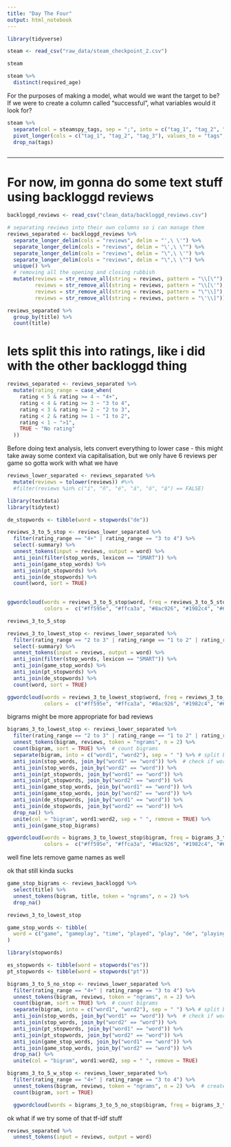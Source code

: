 ```yaml
---
title: "Day The Four"
output: html_notebook
---
```


```r
library(tidyverse)
```

```r
steam <- read_csv("raw_data/steam_checkpoint_2.csv")
```

```r
steam
```

```r
steam %>% 
  distinct(required_age)
```

For the purposes of making a model, what would we want the target to be? If we were to create a column called "successful", what variables would it look for?

```r

steam %>%
  separate(col = steamspy_tags, sep = ";", into = c("tag_1", "tag_2", "tag_3")) %>% 
  pivot_longer(cols = c("tag_1", "tag_2", "tag_3"), values_to = "tags", names_to = "drop_me") %>% 
  drop_na(tags) 

```

```r

```

____________________________________

# For now, im gonna do some text stuff using backloggd reviews

```r
backloggd_reviews <- read_csv("clean_data/backloggd_reviews.csv")
```

```r
# separating reviews into their own columns so i can manage them
reviews_separated <- backloggd_reviews %>% 
  separate_longer_delim(cols = "reviews", delim = "',\ \'") %>% 
  separate_longer_delim(cols = "reviews", delim = "\',\ \"") %>% 
  separate_longer_delim(cols = "reviews", delim = "\",\ \'") %>%  
  separate_longer_delim(cols = "reviews", delim = "\",\ \"") %>% 
  unique() %>% 
  # removing all the opening and closing rubbish
  mutate(reviews = str_remove_all(string = reviews, pattern = "\\[\""),
         reviews = str_remove_all(string = reviews, pattern = "\\[\'"),
         reviews = str_remove_all(string = reviews, pattern = "\"\\]"),
         reviews = str_remove_all(string = reviews, pattern = "\'\\]")) 

```

```r
reviews_separated %>% 
  group_by(title) %>% 
  count(title)
```

# lets split this into ratings, like i did with the other backloggd thing
```r
reviews_separated <- reviews_separated %>% 
  mutate(rating_range = case_when(
    rating < 5 & rating >= 4 ~ "4+",
    rating < 4 & rating >= 3 ~ "3 to 4",
    rating < 3 & rating >= 2 ~ "2 to 3",
    rating < 2 & rating >= 1 ~ "1 to 2",
    rating < 1 ~ ">1",
    TRUE ~ "No rating"
  ))
```

Before doing text analysis, lets convert everything to lower case - this might take away some context via capitalisation, but we only have
6 reviews per game so gotta work with what we have

```r
reviews_lower_separated <- reviews_separated %>% 
  mutate(reviews = tolower(reviews)) #%>% 
  #filter(reviews %in% c("í", "ñ", "é", "á", "ó", "á") == FALSE)
```

```r
library(textdata)
library(tidytext)
```

```r
de_stopwords <- tibble(word = stopwords("de"))

reviews_3_to_5_stop <- reviews_lower_separated %>% 
  filter(rating_range == "4+" | rating_range == "3 to 4") %>% 
  select(-summary) %>% 
  unnest_tokens(input = reviews, output = word) %>% 
  anti_join(filter(stop_words, lexicon == "SMART")) %>% 
  anti_join(game_stop_words) %>% 
  anti_join(pt_stopwords) %>% 
  anti_join(de_stopwords) %>% 
  count(word, sort = TRUE)
  
```

```r
ggwordcloud(words = reviews_3_to_5_stop$word, freq = reviews_3_to_5_stop$n, random.color = TRUE, 
            colors =  c("#ff595e", "#ffca3a", "#8ac926", "#1982c4", "#6a4c93"), min.freq = 10)
```

```r
reviews_3_to_5_stop
```
```r
reviews_3_to_lowest_stop <- reviews_lower_separated %>% 
  filter(rating_range == "2 to 3" | rating_range == "1 to 2" | rating_range == ">1") %>% 
  select(-summary) %>% 
  unnest_tokens(input = reviews, output = word) %>% 
  anti_join(filter(stop_words, lexicon == "SMART")) %>% 
  anti_join(game_stop_words) %>% 
  anti_join(pt_stopwords) %>% 
  anti_join(de_stopwords) %>% 
  count(word, sort = TRUE)

```

```r
ggwordcloud(words = reviews_3_to_lowest_stop$word, freq = reviews_3_to_lowest_stop$n, random.color = TRUE, 
            colors =  c("#ff595e", "#ffca3a", "#8ac926", "#1982c4", "#6a4c93"), min.freq = 5)
```
bigrams might be more appropriate for bad reviews

```r
bigrams_3_to_lowest_stop <- reviews_lower_separated %>% 
  filter(rating_range == "2 to 3" | rating_range == "1 to 2" | rating_range == ">1") %>% 
  unnest_tokens(bigram, reviews, token = "ngrams", n = 2) %>% 
  count(bigram, sort = TRUE) %>%  # count bigrams
  separate(bigram, into = c("word1", "word2"), sep = " ") %>% # split bigrams into two seperate columns
  anti_join(stop_words, join_by("word1" == "word")) %>%  # check if word1 of bigram is a stop word
  anti_join(stop_words, join_by("word2" == "word")) %>% 
  anti_join(pt_stopwords, join_by("word1" == "word")) %>% 
  anti_join(pt_stopwords, join_by("word2" == "word")) %>% 
  anti_join(game_stop_words, join_by("word1" == "word")) %>% 
  anti_join(game_stop_words, join_by("word2" == "word")) %>% 
  anti_join(de_stopwords, join_by("word1" == "word")) %>% 
  anti_join(de_stopwords, join_by("word2" == "word")) %>% 
  drop_na() %>% 
  unite(col = "bigram", word1:word2, sep = " ", remove = TRUE) %>% 
  anti_join(game_stop_bigrams)
```

```r
ggwordcloud(words = bigrams_3_to_lowest_stop$bigram, freq = bigrams_3_to_lowest_stop$n, random.color = TRUE, 
            colors =  c("#ff595e", "#ffca3a", "#8ac926", "#1982c4", "#6a4c93"), min.freq = 1)
```
well fine lets remove game names as well

ok that still kinda sucks

```r
game_stop_bigrams <- reviews_backloggd %>% 
  select(title) %>% 
  unnest_tokens(bigram, title, token = "ngrams", n = 2) %>% 
  drop_na()
```


```r
reviews_3_to_lowest_stop
```
```r
game_stop_words <- tibble(
  word = c("game", "gameplay", "time", "played", "play", "de", "playing", "jogo", "é", "games") # lets try doing n-grams before populating this
)
```


```r
library(stopwords)

es_stopwords <- tibble(word = stopwords("es"))
pt_stopwords <- tibble(word = stopwords("pt"))
```


```r
bigrams_3_to_5_no_stop <- reviews_lower_separated %>% 
  filter(rating_range == "4+" | rating_range == "3 to 4") %>% 
  unnest_tokens(bigram, reviews, token = "ngrams", n = 2) %>% 
  count(bigram, sort = TRUE) %>%  # count bigrams
  separate(bigram, into = c("word1", "word2"), sep = " ") %>% # split bigrams into two seperate columns
  anti_join(stop_words, join_by("word1" == "word")) %>%  # check if word1 of bigram is a stop word
  anti_join(stop_words, join_by("word2" == "word")) %>% 
  anti_join(pt_stopwords, join_by("word1" == "word")) %>% 
  anti_join(pt_stopwords, join_by("word2" == "word")) %>% 
  anti_join(game_stop_words, join_by("word1" == "word")) %>% 
  anti_join(game_stop_words, join_by("word2" == "word")) %>% 
  drop_na() %>% 
  unite(col = "bigram", word1:word2, sep = " ", remove = TRUE)

bigrams_3_to_5_w_stop <- reviews_lower_separated %>% 
  filter(rating_range == "4+" | rating_range == "3 to 4") %>% 
  unnest_tokens(bigram, reviews, token = "ngrams", n = 2) %>%  # create bigrams
  count(bigram, sort = TRUE) 

```


```r
  ggwordcloud(words = bigrams_3_to_5_no_stop$bigram, freq = bigrams_3_to_5_no_stop$n, random.color = TRUE, colors =  c("#ff595e", "#ffca3a", "#8ac926", "#1982c4", "#6a4c93"))
```

ok what if we try some of that tf-idf stuff

```r
reviews_separated %>% 
  unnest_tokens(input = reviews, output = word)
```

